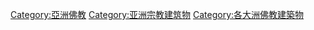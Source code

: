 [[Category:亞洲佛教|Category:亞洲佛教]]
[[Category:亚洲宗教建筑物|Category:亚洲宗教建筑物]]
[[Category:各大洲佛教建築物|Category:各大洲佛教建築物]]